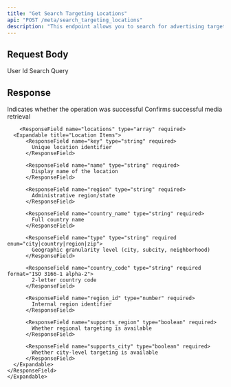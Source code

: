 ```yaml
---
title: "Get Search Targeting Locations"
api: "POST /meta/search_targeting_locations"
description: "This endpoint allows you to search for advertising target Locations based on search query. It helps in identifying relevant interest locations to improve the accuracy and effectiveness of ad targeting."
---
```


## Request Body

<ParamField body="userId" type="string" required>
	User Id
</ParamField>
<ParamField body="query" type="string" required>
	Search Query
</ParamField>

## Response

<ResponseField name="success" type="boolean" required>
	Indicates whether the operation was successful
</ResponseField>

<ResponseField name="results" type="object" required>
	<Expandable title="Media Results">
		<ResponseField name="success" type="boolean" required>
			Confirms successful media retrieval
		</ResponseField>

    	<ResponseField name="locations" type="array" required>
      <Expandable title="Location Items">
          <ResponseField name="key" type="string" required>
            Unique location identifier
          </ResponseField>

          <ResponseField name="name" type="string" required>
            Display name of the location
          </ResponseField>

          <ResponseField name="region" type="string" required>
            Administrative region/state
          </ResponseField>

          <ResponseField name="country_name" type="string" required>
            Full country name
          </ResponseField>

          <ResponseField name="type" type="string" required enum="city|country|region|zip">
            Geographic granularity level (city, subcity, neighborhood)
          </ResponseField>

          <ResponseField name="country_code" type="string" required format="ISO 3166-1 alpha-2">
            2-letter country code
          </ResponseField>

          <ResponseField name="region_id" type="number" required>
            Internal region identifier
          </ResponseField>

          <ResponseField name="supports_region" type="boolean" required>
            Whether regional targeting is available
          </ResponseField>

          <ResponseField name="supports_city" type="boolean" required>
            Whether city-level targeting is available
          </ResponseField>
      </Expandable>
    </ResponseField>
    </Expandable>

</ResponseField>
